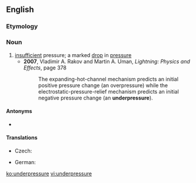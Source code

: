==English==

===Etymology===
{{prefix|under|pressure|lang=en}}

===Noun===
{{en-noun}}

# [[insufficient]] pressure; a marked [[drop]] in [[pressure]]
#* '''2007''', Vladimir A. Rakov and Martin A. Uman, ''Lightning: Physics and Effects'', page 378
#*: The expanding-hot-channel mechanism predicts an initial positive pressure change (an overpressure) while the electrostatic-pressure-relief mechanism predicts an initial negative pressure change (an '''underpressure''').

====Antonyms====
* {{l|en|overpressure}}

====Translations====
{{trans-top|insufficient pressure}}
* Czech: {{t|cs|podtlak|m}}
{{trans-mid}}
* German: {{t+|de|Unterdruck|m}}
{{trans-bottom}}

[[ko:underpressure]]
[[vi:underpressure]]